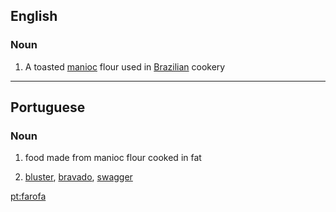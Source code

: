 ==English==

===Noun===
{{wikipedia}}
{{en-noun|-}}

# A toasted [[manioc]] flour used in [[Brazilian]] cookery
----
==Portuguese==

===Noun===
{{pt-noun|f}}

# {{context|Brazil|lang=pt}} food made from manioc flour cooked in fat
# [[bluster]], [[bravado]], [[swagger]]
[[pt:farofa]]
